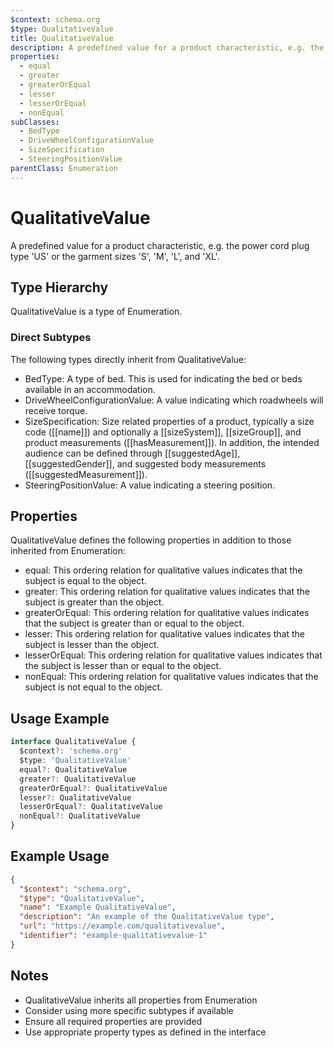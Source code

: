 ```yaml
---
$context: schema.org
$type: QualitativeValue
title: QualitativeValue
description: A predefined value for a product characteristic, e.g. the power cord plug type 'US' or the garment sizes 'S', 'M', 'L', and 'XL'.
properties:
  - equal
  - greater
  - greaterOrEqual
  - lesser
  - lesserOrEqual
  - nonEqual
subClasses:
  - BedType
  - DriveWheelConfigurationValue
  - SizeSpecification
  - SteeringPositionValue
parentClass: Enumeration
---
```


# QualitativeValue

A predefined value for a product characteristic, e.g. the power cord plug type 'US' or the garment sizes 'S', 'M', 'L', and 'XL'.

## Type Hierarchy

QualitativeValue is a type of Enumeration.

### Direct Subtypes

The following types directly inherit from QualitativeValue:

- BedType: A type of bed. This is used for indicating the bed or beds available in an accommodation.
- DriveWheelConfigurationValue: A value indicating which roadwheels will receive torque.
- SizeSpecification: Size related properties of a product, typically a size code ([[name]]) and optionally a [[sizeSystem]], [[sizeGroup]], and product measurements ([[hasMeasurement]]). In addition, the intended audience can be defined through [[suggestedAge]], [[suggestedGender]], and suggested body measurements ([[suggestedMeasurement]]).
- SteeringPositionValue: A value indicating a steering position.

## Properties

QualitativeValue defines the following properties in addition to those inherited from Enumeration:

- equal: This ordering relation for qualitative values indicates that the subject is equal to the object.
- greater: This ordering relation for qualitative values indicates that the subject is greater than the object.
- greaterOrEqual: This ordering relation for qualitative values indicates that the subject is greater than or equal to the object.
- lesser: This ordering relation for qualitative values indicates that the subject is lesser than the object.
- lesserOrEqual: This ordering relation for qualitative values indicates that the subject is lesser than or equal to the object.
- nonEqual: This ordering relation for qualitative values indicates that the subject is not equal to the object.

## Usage Example

```typescript
interface QualitativeValue {
  $context?: 'schema.org'
  $type: 'QualitativeValue'
  equal?: QualitativeValue
  greater?: QualitativeValue
  greaterOrEqual?: QualitativeValue
  lesser?: QualitativeValue
  lesserOrEqual?: QualitativeValue
  nonEqual?: QualitativeValue
}
```

## Example Usage

```json
{
  "$context": "schema.org",
  "$type": "QualitativeValue",
  "name": "Example QualitativeValue",
  "description": "An example of the QualitativeValue type",
  "url": "https://example.com/qualitativevalue",
  "identifier": "example-qualitativevalue-1"
}
```

## Notes

- QualitativeValue inherits all properties from Enumeration
- Consider using more specific subtypes if available
- Ensure all required properties are provided
- Use appropriate property types as defined in the interface
